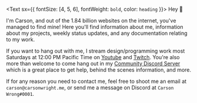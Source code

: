 
<Text sx={{ fontSize: [4, 5, 6], fontWeight: `bold`, color: `heading` }}>
Hey 👋
</Text>

I'm Carson, and out of the 1.84 billion websites on the internet, you've managed to find mine! Here you'll find information about me, information about my projects, weekly status updates, and any documentation relating to my work.

If you want to hang out with me, I stream design/programming work most Saturdays at 12:00 PM Pacific Time on [Youtube](https://www.youtube.com/channel/UChTQaAiwVOZLqh3gsNPd3Uw) and [Twitch](https://www.twitch.tv/carsonwrong). You're also more than welcome to come hang out in my [Community Discord Server](https://discord.gg/tfCnAxaYtR) which is a great place to get help, behind the scenes information, and more.

If for any reason you need to contact me, feel free to shoot me an email at `carson@carsonwright.me`, or send me a message on Discord at `Carson Wrong#0001`.
